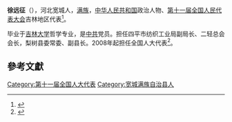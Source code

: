 '''徐远征'''（{{bd|1958年||}}），河北宽城人，[[满族|满族]]，[[中华人民共和国|中华人民共和国]]政治人物、[[第十一届全国人民代表大会|第十一届全国人民代表大会]]吉林地区代表<ref>{{cite web|author=新华网|title=第十一届全国人大代表|url=http://news.xinhuanet.com/ziliao/2008-03/03/content_7708230.htm?node=36628|publisher=新华网|accessdate=2014-01-07|archive-date=2014-01-10|archive-url=https://web.archive.org/web/20140110211415/http://news.xinhuanet.com/ziliao/2008-03/03/content_7708230.htm?node=36628|dead-url=no}}</ref>。

毕业于[[吉林大学|吉林大学]]哲学专业，是[[中共|中共]]党员。担任四平市纺织工业局副局长、二轻总会会长，梨树县委常委、副县长。2008年起担任全国人大代表<ref>{{cite news|title=全国人大代表信息-徐远征|url= http://210.82.31.1:8084/delegate/viewDelegate.action?dbid=110522|accessdate=2013-04-05|newspaper=全国人大网|archive-url=https://web.archive.org/web/20140306085414/http://www.npc.gov.cn/delegate/viewDelegate.action?dbid=110522|archive-date=2014-03-06|dead-url=yes}}</ref>。

==參考文獻==
{{reflist}}
[[Category:第十一届全国人大代表|Category:第十一届全国人大代表]]
[[Category:宽城满族自治县人|Category:宽城满族自治县人]]